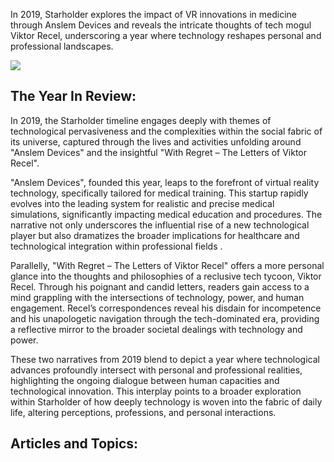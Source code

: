 In 2019, Starholder explores the impact of VR innovations in medicine through Anslem Devices and reveals the intricate thoughts of tech mogul Viktor Recel, underscoring a year where technology reshapes personal and professional landscapes.

![](2019_withregret.png)

## The Year In Review:

In 2019, the Starholder timeline engages deeply with themes of technological pervasiveness and the complexities within the social fabric of its universe, captured through the lives and activities unfolding around "Anslem Devices" and the insightful "With Regret – The Letters of Viktor Recel".

"Anslem Devices", founded this year, leaps to the forefront of virtual reality technology, specifically tailored for medical training. This startup rapidly evolves into the leading system for realistic and precise medical simulations, significantly impacting medical education and procedures. The narrative not only underscores the influential rise of a new technological player but also dramatizes the broader implications for healthcare and technological integration within professional fields .

Parallelly, "With Regret – The Letters of Viktor Recel" offers a more personal glance into the thoughts and philosophies of a reclusive tech tycoon, Viktor Recel. Through his poignant and candid letters, readers gain access to a mind grappling with the intersections of technology, power, and human engagement. Recel’s correspondences reveal his disdain for incompetence and his unapologetic navigation through the tech-dominated era, providing a reflective mirror to the broader societal dealings with technology and power.

These two narratives from 2019 blend to depict a year where technological advances profoundly intersect with personal and professional realities, highlighting the ongoing dialogue between human capacities and technological innovation. This interplay points to a broader exploration within Starholder of how deeply technology is woven into the fabric of daily life, altering perceptions, professions, and personal interactions.

## Articles and Topics:
